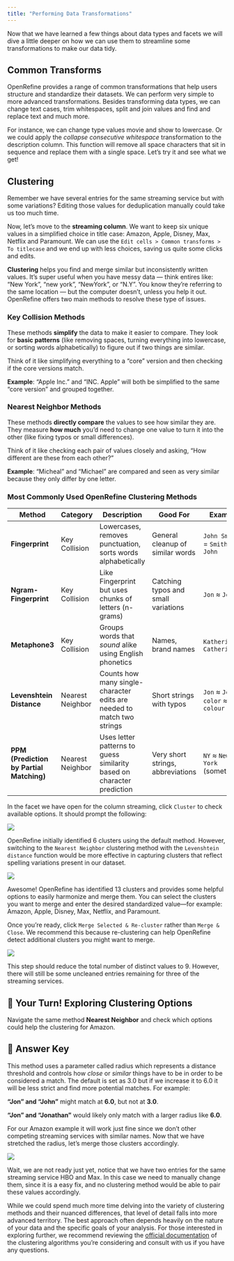 ```yaml
---
title: "Performing Data Transformations"
---
```


Now that we have learned a few things about data types and facets we will dive a little deeper on how we can use them to streamline some transformations to make our data tidy.

## Common Transforms

OpenRefine provides a range of common transformations that help users structure and standardize their datasets. We can perform very simple to more advanced transformations. Besides transforming data types, we can change text cases, trim whitespaces, split and join values and find and replace text and much more.

For instance, we can change type values movie and show to lowercase. Or we could apply the *collapse consecutive whitespace* transformation to the description column. This function will remove all space characters that sit in sequence and replace them with a single space. Let's try it and see what we get!

## Clustering

Remember we have several entries for the same streaming service but with some variations? Editing those values for deduplication manually could take us too much time.

Now, let's move to the **streaming column**. We want to keep six unique values in a simplified choice in title case: Amazon, Apple, Disney, Max, Netflix and Paramount. We can use the `Edit cells > Common transforms > To titlecase` and we end up with less choices, saving us quite some clicks and edits.

**Clustering** helps you find and merge similar but inconsistently written values. It’s super useful when you have messy data — think entires like: “New York”, “new york”, “NewYork”, or “N.Y". You know they’re referring to the same location — but the computer doesn’t, unless you help it out. OpenRefine offers two main methods to resolve these type of issues.

### **Key Collision Methods**

These methods **simplify** the data to make it easier to compare. They look for **basic patterns** (like removing spaces, turning everything into lowercase, or sorting words alphabetically) to figure out if two things are similar.

Think of it like simplifying everything to a "core" version and then checking if the core versions match.

**Example**: "Apple Inc." and "INC. Apple" will both be simplified to the same "core version" and grouped together.

### **Nearest Neighbor Methods**

These methods **directly compare** the values to see how similar they are. They measure **how much** you’d need to change one value to turn it into the other (like fixing typos or small differences).

Think of it like checking each pair of values closely and asking, "How different are these from each other?"

**Example**: "Micheal" and "Michael" are compared and seen as very similar because they only differ by one letter.

### Most Commonly Used OpenRefine Clustering Methods

| **Method**                               | Category         | **Description**                                                        | **Good For**                        | **Example**                        |
|---------------|---------------|---------------|---------------|---------------|
| **Fingerprint**                          | Key Collision    | Lowercases, removes punctuation, sorts words alphabetically            | General cleanup of similar words    | `John Smith` = `Smith John`        |
| **Ngram-Fingerprint**                    | Key Collision    | Like Fingerprint but uses chunks of letters (n-grams)                  | Catching typos and small variations | `Jon` ≈ `John`                     |
| **Metaphone3**                           | Key Collision    | Groups words that *sound* alike using English phonetics                | Names, brand names                  | `Katherine` ≈ `Catherine`          |
| **Levenshtein Distance**                 | Nearest Neighbor | Counts how many single-character edits are needed to match two strings | Short strings with typos            | `Jon` ≈ `John`, `color` ≈ `colour` |
| **PPM (Prediction by Partial Matching)** | Nearest Neighbor | Uses letter patterns to guess similarity based on character prediction | Very short strings, abbreviations   | `NY` ≈ `New York` (sometimes)      |

In the facet we have open for the column streaming, click `Cluster` to check available options. It should prompt the following:

![](images/keycollision.png)

OpenRefine initially identified 6 clusters using the default method. However, switching to the `Nearest Neighbor` clustering method with the `Levenshtein distance` function would be more effective in capturing clusters that reflect spelling variations present in our dataset.

![](images/clustering-levensthein.png)

Awesome! OpenRefine has identified 13 clusters and provides some helpful options to easily harmonize and merge them. You can select the clusters you want to merge and enter the desired standardized value—for example: Amazon, Apple, Disney, Max, Netflix, and Paramount.

Once you're ready, click `Merge Selected & Re-cluster` rather than `Merge & Close`. We recommend this because re-clustering can help OpenRefine detect additional clusters you might want to merge.

![](images/nearestn-clustering.png)

This step should reduce the total number of distinct values to 9. However, there will still be some uncleaned entries remaining for three of the streaming services.

::: {.callout-note collapse="true" icon="false"}
## 🧠 Your Turn! Exploring Clustering Options

Navigate the same method **Nearest Neighbor** and check which options could help the clustering for Amazon.

::: {.callout-note icon="false"}
## 🔑 Answer Key

This method uses a parameter called radius which represents a distance threshold and controls how *close* or *similar* things have to be in order to be considered a match. The default is set as 3.0 but if we increase it to 6.0 it will be less strict and find more potential matches. For example:

**"Jon" and "John"** might match at **6.0**, but not at **3.0**.

**"Jon" and "Jonathan"** would likely only match with a larger radius like **6.0**.

For our Amazon example it will work just fine since we don't other competing streaming services with similar names. Now that we have stretched the radius, let's merge those clusters accordingly.

![](images/amazon-clustering.png)
:::
:::

Wait, we are not ready just yet, notice that we have two entries for the same streaming service HBO and Max. In this case we need to manually change them, since it is a easy fix, and no clustering method would be able to pair these values accordingly.

::: callout-important
While we could spend much more time delving into the variety of clustering methods and their nuanced differences, that level of detail falls into more advanced territory. The best approach often depends heavily on the nature of your data and the specific goals of your analysis. For those interested in exploring further, we recommend reviewing the [official documentation](https://openrefine.org/docs/technical-reference/clustering-in-depth) of the clustering algorithms you're considering and consult with us if you have any questions.
:::
